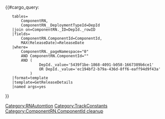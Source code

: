 <includeonly><!-- Finding the MAX ReleaseDate and passing that and ComponentId to formatting template 

IMPORTANT: this query uses hard coded uui values -->
{{#cargo_query:
	tables=
		ComponentRN,
		ComponentRN__DeploymentTypeId=DepId
	|join on=ComponentRN._ID=DepId._rowID
	|fields=
		ComponentRN.ComponentId=ComponentId,
		MAX(ReleaseDate)=ReleaseDate
	|where=
		ComponentRN._pageNamespace="0"
		AND ComponentRN.ComponentId="{{{ComponentId|}}}"
		AND (
				DepId._value='5439f1be-1868-4091-b058-1667389b6ce1' 
				OR DepId._value='ec194bf2-b79a-436d-8ff6-eaff94d9f43a'
			)
	|format=template
	|template=GetReleaseDetails
	|named args=yes
}}
</includeonly><noinclude>[[Category:RNAutomtion]][[Category:TrackConstants]][[Category:ComponentRN.ComponentId cleanup]]</noinclude>